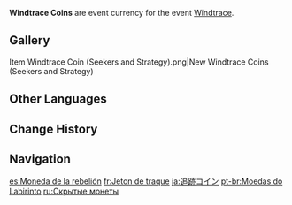 {{Item Infobox
|id           = 000123
|image        = Item Windtrace Coins.png
|type         = Event Items
|group        = Event Currencies
|quality      = 3
|description  = The currency that is awarded for participating in [[Windtrace]].<br>The "background settings" of this same game will change in different areas. Though it is still a game of chase-and-catch, the fleeing party are named the "Rebels" in [[Mondstadt]], while their pursuer is the "Hunter," symbols both of the ancient resistance and oppression.<br>Of course, the children of Mondstadt know well that this is just a game, and no true sense of enmity emerges as they play.
|source1      = [[Windtrace]] Event
|event        = Windtrace
}}
'''Windtrace Coins''' are event currency for the event [[Windtrace]].

==Gallery==
<gallery>
Item Windtrace Coin (Seekers and Strategy).png|New Windtrace Coins (Seekers and Strategy)
</gallery>

==Other Languages==
{{Other Languages
|en      = Windtrace Coins
|zhs     = 迷踪币
|zhs_rm  = Mí Zōng Bì
|zht     = 迷蹤幣
|zht_rm  = Mí Zōng Bì
|zh_tl   = Coin of Lost Traces
|ja      = 追跡コイン
|ja_rm   = Tsuiseki Koin
|ja_tl   = Chaise Coins
|ko      = 행방 코인
|ko_rm   = Haengbang Ko'in
|ko_tl   = Whereabouts Coins
|es      = Moneda de la rebelión
|es_tl   = Coin of Rebellion
|fr      = Jetons de traque
|fr_tl   = Tracking Tokens
|ru      = Скрытые монеты
|ru_tl   = Hidden Coins
|th      = Windtrace Coin
|th_rm   = 
|th_tl   = 
|vi      = Tiền Lạc Lối
|vi_tl   = Astray Coin
|de      = Fluchttaler
|de_tl   = Escape Doller
|de_note = The word {{de|Taler}} is the etymological origin of the word "{{w|dollar}}."
|id      = Windtrace Coin
|pt      = Moeda do Labirinto
|pt_tl   = 
|tr      = Labirent Parası
|tr_tl   = 
|it      = Monete del Cacciavento
|it_tl   = 
}}

==Change History==
{{Change History|1.5}}

==Navigation==
{{Precious Navbox|Currency}}

[[es:Moneda de la rebelión]]
[[fr:Jeton de traque]]
[[ja:追跡コイン]]
[[pt-br:Moedas do Labirinto]]
[[ru:Скрытые монеты]]